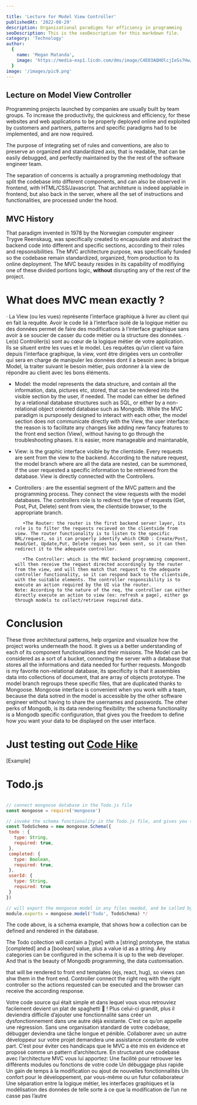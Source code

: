 ```yaml
---

title: 'Lecture for Model View Controller'
publishedAt: '2022-08-29'
description: Organizational paradigms for efficiency in programming
seoDescription: This is the seoDescription for this markdown file.
category: 'Technology'
author:
  {
    name: 'Megan Matanda',
    image: 'https://media-exp1.licdn.com/dms/image/C4E03AQHOlcjIeSs7Hw/profile-displayphoto-shrink_200_200/0/1656079264419?e=1665014400&v=beta&t=iqNsDEnusO-SGUDunM-TC5ZJcMGGMq6Yn_xWwOVYXvE',
  }
image: '/images/pic9.png'
---
```


## Lecture on Model View Controller


Programming projects launched by companies are usually built by team groups. To increase the productivity, the quickness and efficiency, for these websites and web applications to be properly deployed online and exploited by customers and partners, patterns and specific paradigms had to be implemented, and are now required.

The purpose of integrating set of rules and conventions, are also to preserve an organized and standardized axis, that is readable, that can be easily debugged, and perfectly maintained by the the rest of the software engineer team.

The separation of concerns is actually a programming methodology that split the codebase into different components, and can also be observed in frontend, with HTML/CSS/Javascript. That architeture is indeed appliable in frontend, but also back in the server, where all the set of instructions and functionalities, are processed under the hood.

## MVC History

That paradigm invented in 1978 by the Norwegian computer engineer Trygve Reenskaug, was specifically created to encapsulate and abstract the backend code into different and specific sections, according to their roles and repsonsibilities. The MVC architecture purpose, was specifically funded
so the codebase remain standardized, organized, from production to its online deployment. The MVC beauty resides in its capability of modifiying one of these divided portions logic, **without** disrupting any of the rest of the project.

# What does MVC mean exactly ?

·         La View (ou les vues) représente l’interface graphique à livrer au client qui en fait la requête. Avoir le code lié à l’interface isolé de la logique métier ou des données permet de faire des modifications à l’interface graphique sans avoir à se soucier de casser du code métier ou la structure des données.
·         Le(s) Controller(s) sont au cœur de la logique métier de votre application. Ils se situent entre les vues et le model. Les requêtes qu’un client va faire depuis l’interface graphique, la view, vont être dirigées vers un controller qui sera en charge de manipuler les données dont il a besoin avec la brique Model, la traiter suivant le besoin métier, puis ordonner à la view de répondre au client avec les bons éléments.

- Model: the model represents the data structure, and contain all the information, data, pictures etc, stored, that can be rendered into the visible section by the user, if needed. The model can either be defined by a relational database structures such as SQL, or either by a non-relational object oriented database such as Mongodb. 
While the MVC paradigm is pursposely designed to interact with each other, the model section does not communicate directly with the View, the user interface: the reason is to facilitate any changes like adding new fancy features to the front end section (View), without having to go through the troubleshooting phases. It is easier, more manageable and maintanable,

- View: is the graphic interface visible by the clientside. Every requests are sent from the view to the backend. According to the nature request, the model branch where are all the data are nested, can be summoned, if the user requested a specific information to be retrieved from the database. View is directly connected with the Controllers.

- Controllers : are the essential segment of the MVC pattern and the programming process. They connect the view requests with the model databases. The controllers role is to redirect the type of requests (Get, Post, Put, Delete) sent from view, the  clientside browser, to the appropriate branch. 

         •The Router: the router is the first backend server layer, its role is to filter the requests recieved on the clientside from view. The router functionality is to listen to the specific URL/request, so it can properly identify which CRUD : Create/Post, Read/Get, Update,Put, Delete reques has been sent, so it can then redirect it to the adequate controller.

         •The Controller: which is the MVC backend programming component, will then receive the request directed accordingly by the router from the view, and will then match that request to the adequate controller functionality, so it can respond back to the clientside, with the suitable elements. The controller responsibility is to execute an action required by the UI via the router.
      Note: According to the nature of the req, the controller can either directly execute an action to view (ex: refresh a page), either go through models to collect/retrieve required data.


# Conclusion

These three architectural patterns, help organize and visualize how the project works underneath the hood. It gives us a better understanding of each of its component functionalities and their missions. The Model can be considered as a sort of a bucket, connecting the server with a database that stores all the informations and data needed for further requests.
 Mongodb is my favorite non-relational database, its specificity is that it assembles data into collections of document, that are array of objects prototype. The model branch regroups these specific files, that are duplicated thanks to Mongoose. Mongoose interface is convenient when you work with a team, because the data sotred in the model is accessible by the other software engineer
 without having to share the usernames and passwords. The other perks of Mongodb, is its data rendering flexibility: the schema functionality is a Mongodb specific configuration, that gives you the freedom 
 to define how you want your data to be displayed on the user interface. 

# Just testing out [Code Hike](https://codehike.org/)

[Example]

 # Todo.js
 
 ```js index.js box=1[25:39]

 // connect mongoose database in the Todo.js file
 const mongoose = require('mongoose')

// invoke the schema functionality in the Todo.js file, and gives you the liberty to create your own customized collection with key-pair values.
 const TodoSchema = new mongoose.Schema({
  todo : {
    type: String,
    required: true,
  },
  completed: {
    type: Boolean,
    required: true,
  },
  userId: {
    type: String,
    required: true
  }
}) 

// will export the mongoose model in any files needed, and be called by the controller to be rendered in view as server response
module.exports = mongoose.model('Todo', TodoSchema) */

```

The code above, is a schema example, that shows how a collection can be defined and rendered in the database. 

The Todo collection will contain a [type] with a [string] prototype, the status [completed] and a [boolean] value, plus a value id as a string. Any categories can be configured in the schema it is up to the
web developer. And that is the beauty of Mongodb programming, the data customisation.  

 that will be rendered to front end templates (ejs, react, hug), so views can shw them in the front end. Controller connect the right req with the right controller so the actions requested can be executed and the browser can receive the  according response.


Votre code source qui était simple et dans lequel vous vous retrouviez facilement devient un plat de spaghetti 🍝 ! Plus celui-ci grandit, plus il deviendra difficile d’ajouter une fonctionnalité sans créer un dysfonctionnement dans une autre déjà existante. C’est ce qu’on appelle une régression. Sans une organisation standard de votre codebase, débugger deviendra une tâche longue et pénible. Collaborer avec un autre développeur sur votre projet demandera une assistance constante de votre part.
C’est pour éviter ces handicaps que le MVC a été mis en évidence et proposé comme un pattern d’architecture.
En structurant une codebase avec l’architecture MVC vous lui apportez:
Une facilité pour retrouver les différents modules ou fonctions de votre code
Un débuggage plus rapide
Un gain de temps à la modification ou ajout de nouvelles fonctionnalités
Un confort pour le développement, par vous-même ou un futur collaborateur
Une séparation entre la logique métier, les interfaces graphiques et la modélisation des données de telle sorte à ce que la modification de l’un ne casse pas l’autre
 
